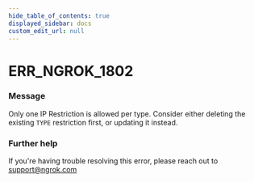 ```yaml
---
hide_table_of_contents: true
displayed_sidebar: docs
custom_edit_url: null
---
```



# ERR_NGROK_1802

### Message
Only one IP Restriction is allowed per type. Consider either deleting the existing `TYPE` restriction first, or updating it instead.

### Further help
If you're having trouble resolving this error, please reach out to [support@ngrok.com](mailto:support@ngrok.com?subject=Help%20with%20ERR_NGROK_1802)


<ErrorDetails error='err_ngrok_1802' />
